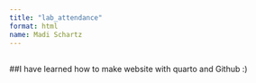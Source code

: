 ```yaml
---
title: "lab_attendance"
format: html
name: Madi Schartz
---
```


## 

##I have learned how to make website with quarto and Github :)
